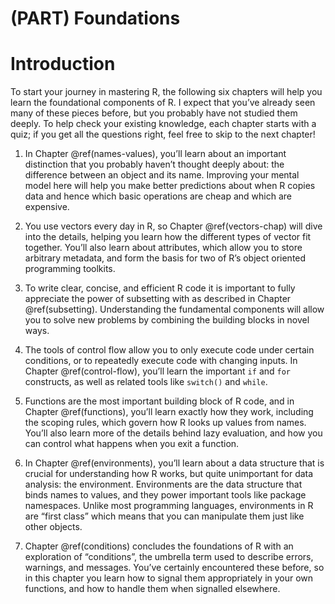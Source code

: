 # (PART) Foundations {-}

# Introduction {#foundations-intro  .unnumbered}

To start your journey in mastering R, the following six chapters will help you learn the foundational components of R. I expect that you've already seen many of these pieces before, but you probably have not studied them deeply. To help check your existing knowledge, each chapter starts with a quiz; if you get all the questions right, feel free to skip to the next chapter!

1.  In Chapter \@ref(names-values), you'll learn about an important distinction
    that you probably haven't thought deeply about: the difference between an 
    object and its name. Improving your mental model here will help you make 
    better predictions about when R copies data and hence which basic 
    operations are cheap and which are expensive.
   
1.  You use vectors every day in R, so Chapter \@ref(vectors-chap) will dive 
    into the details, helping you learn how the different types of vector fit 
    together. You'll also learn about attributes, which allow you to store 
    arbitrary metadata, and form the basis for two of R's object oriented 
    programming toolkits.
    
1.  To write clear, concise, and efficient R code it is important to fully 
    appreciate the power of subsetting with as described in Chapter 
    \@ref(subsetting). Understanding the fundamental components will allow you 
    to solve new problems by combining the building blocks in novel ways.

1.  The tools of control flow allow you to only execute code under certain
    conditions, or to repeatedly execute code with changing inputs. In Chapter
    \@ref(control-flow), you'll learn the important `if` and `for` constructs,
    as well as related tools like `switch()` and `while`.

1.  Functions are the most important building block of R code, and in Chapter
    \@ref(functions), you'll learn exactly how they work, including the 
    scoping rules, which govern how R looks up values from names. You'll also 
    learn more of the details behind lazy evaluation, and how you can 
    control what happens when you exit a function.
    
1.  In Chapter \@ref(environments), you'll learn about a data structure that
    is crucial for understanding how R works, but quite unimportant for data 
    analysis: the environment. Environments are the data structure that binds 
    names to values, and they power important tools like package namespaces. 
    Unlike most programming languages, environments in R are "first class" 
    which means that you can manipulate them just like other objects.

1.  Chapter \@ref(conditions) concludes the foundations of R with an 
    exploration of "conditions", the umbrella term used to describe errors, 
    warnings, and messages. You've certainly encountered these before, so in 
    this chapter you learn how to signal them appropriately in your own 
    functions, and how to handle them when signalled elsewhere.
